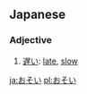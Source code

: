 ==Japanese==                             

===Adjective===
{{ja-adj|h|decl=i|rom=osoi}}

# [[遅い]]: [[late]], [[slow]]

[[ja:おそい]]
[[pl:おそい]]